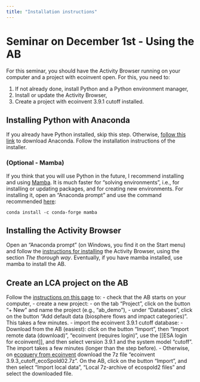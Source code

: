 ```yaml
---
title: "Installation instructions"
---
```


# Seminar on December 1st - Using the AB

For this seminar, you should have the Activity Browser running on your computer and a project with ecoinvent open. For this, you need to:

1.  If not already done, install Python and a Python environment manager,
2.  Install or update the Activity Browser,
3.  Create a project with ecoinvent 3.9.1 cutoff installed.

## Installing Python with Anaconda

If you already have Python installed, skip this step. Otherwise, [follow this link](https://www.anaconda.com/download/) to download Anaconda. Follow the installation instructions of the installer.

### (Optional - Mamba)

If you think that you will use Python in the future, I recommend installing and using [Mamba](https://mamba.readthedocs.io/en/latest/index.html). It is much faster for "solving environments", i.e., for installing or updating packages, and for creating new environments. 
For installing it, open an "Anaconda prompt" and use the command recommended [here](https://anaconda.org/conda-forge/mamba):

```
conda install -c conda-forge mamba
```

## Installing the Activity Browser

Open an "Anaconda prompt" (on Windows, you find it on the Start menu) and follow the [instructions for installing](https://github.com/LCA-ActivityBrowser/activity-browser#installation) the Activity Browser, using the section *The thorough way*. Eventually, if you have mamba installed, use mamba to install the AB.

## Create an LCA project on the AB

Follow the [instructions on this page](https://github.com/LCA-ActivityBrowser/activity-browser#getting-started) to:
- check that the AB starts on your computer,
- create a new project: 
	- on the tab "Project", click on the button "+ New" and name the project (e.g., "ab_demo"),
	- under "Databases", click on the button "Add default data (biosphere flows and impact categories)". This takes a few minutes.
	- import the ecoinvent 3.9.1 cutoff database:
		- Download from the AB (easiest): click on the button "Import", then "Import remote data (download)", "ecoinvent (requires login)", use the [[ESA login for ecoinvent]], and then select version 3.9.1 and the system model "cutoff". The import takes a few minutes (longer than the step before).
		- Otherwise, on [ecoquery from ecoinvent](https://ecoquery.ecoinvent.org/3.9.1/cutoff/files) download the 7z file "ecoinvent 3.9.3_cutoff_ecoSpold02.7z". On the AB, click on the button "Import", and then select "Import local data", "Local 7z-archive of ecospold2 files" and select the downloaded file.


